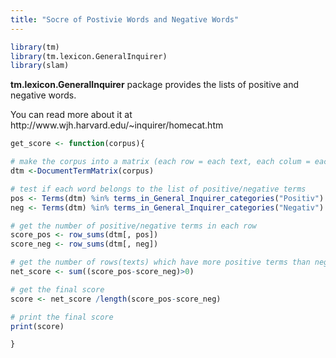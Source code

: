 ```yaml
---
title: "Socre of Postivie Words and Negative Words"
---
```

```r
library(tm)
library(tm.lexicon.GeneralInquirer)
library(slam)
```


**tm.lexicon.GeneralInquirer** package provides the lists of positive and negative words. 
&nbsp; &nbsp;  

You can read more about it at http://www.wjh.harvard.edu/~inquirer/homecat.htm
```r

get_score <- function(corpus){

# make the corpus into a matrix (each row = each text, each colum = each word)
dtm <-DocumentTermMatrix(corpus) 

# test if each word belongs to the list of positive/negative terms
pos <- Terms(dtm) %in% terms_in_General_Inquirer_categories("Positiv") 
neg <- Terms(dtm) %in% terms_in_General_Inquirer_categories("Negativ")

# get the number of positive/negative terms in each row
score_pos <- row_sums(dtm[, pos])
score_neg <- row_sums(dtm[, neg])

# get the number of rows(texts) which have more positive terms than negative terms
net_score <- sum((score_pos-score_neg)>0)

# get the final score 
score <- net_score /length(score_pos-score_neg)

# print the final score
print(score)

}

```

